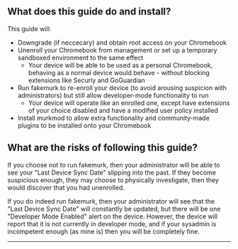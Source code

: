 ## What does this guide do and install?

This guide will:
  + Downgrade (if neccecary) and obtain root access on your Chromebook
  + Unenroll your Chromebook from management or set up a temporary sandboxed environment to the same effect
    + Your device will be able to be used as a personal Chromebook, behaving as a normal device would behave - without blocking extensions like Securly and GoGuardian
  + Run fakemurk to re-enroll your device (to avoid arousing suspicion with administrators) but still allow developer-mode functionality to run
    + Your device will operate like an enrolled one, except have extensions of your choice disabled and have a modified user policy installed
  + Install murkmod to allow extra functionality and community-made plugins to be installed onto your Chromebook

## What are the risks of following this guide?

If you choose not to run fakemurk, then your administrator will be able to see your "Last Device Sync Date" slipping into the past. If they become suspicious enough, they may choose to physically investigate, then they would discover that you had unenrolled.

If you do indeed run fakemurk, then your administrator will see that the "Last Device Sync Date" will constantly be updated, but there will be one "Developer Mode Enabled" alert on the device. However, the device will report that it is not currently in developer mode, and if your sysadmin is incompetent enough (as mine is) then you will be completely fine.

___